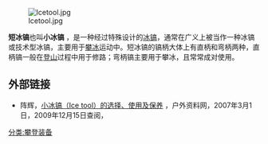 [[Image:Icetool.jpg|thumb]]

'''短冰镐'''也叫'''小冰镐''' ，是一种经过特殊设计的[[冰镐|冰镐]]，通常在广义上被当作一种冰镐或技术型冰镐，主要用于[[攀冰|攀冰]]运动中。短冰镐的镐柄大体上有直柄和弯柄两种，直柄镐一般在[[登山|登山]]过程中用于修路；弯柄镐主要用于攀冰，且常常成对使用。
{{体育小作品}}
{{Translation/Ref|lang=en|article=Ice tool|oldid=}}
==外部链接==
*阵辉，[http://www.8264.com/20762.html 小冰镐（Ice tool）的选择、使用及保养] {{Wayback|url=http://www.8264.com/20762.html |date=20080830060357 }}，户外资料网，2007年3月1日，2009年12月15日查阅，{{zh}}
[[分类:攀登装备|分类:攀登装备]]
